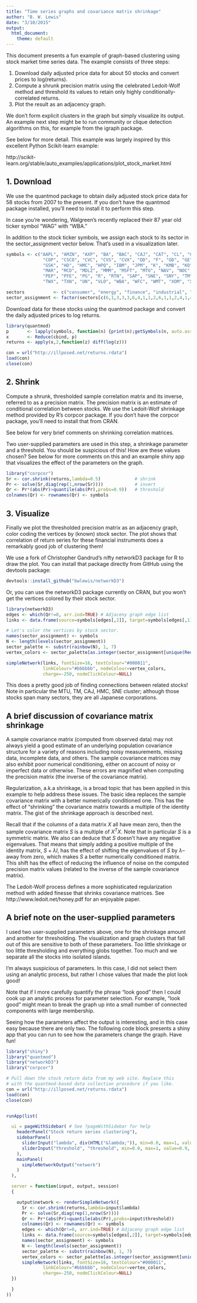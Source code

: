 ```yaml
---
title: "Time series graphs and covariance matrix shrinkage"
author: "B. W. Lewis"
date: "3/10/2015"
output:
  html_document:
    theme: default
---
```


This document presents a fun example of graph-based clustering
using stock market time series data. The example consists of three steps:

1. Download daily adjusted price data for about 50 stocks
   and convert prices to log(returns).
2. Compute a shrunk precision matrix using the celebrated Ledoit-Wolf method and
   threshold its values to retain only highly conditionally-correlated returns.
3. Plot the result as an adjacency graph.

We don't form explicit clusters in the graph but simply visualize its output.
An example next step might be to run community or clique detection algorithms
on this, for example from the igraph package.

See below for more detail. This example was largely inspired by this excellent
Python Scikit-learn example:

http://scikit-learn.org/stable/auto_examples/applications/plot_stock_market.html


## 1. Download

We use the quantmod package to obtain daily adjusted stock price data for 58
stocks from 2007 to the present. If you don't have the quantmod
package installed, you'll need to install it to perform this step.

In case you're wondering, Walgreen's recently replaced their 87 year old ticker
symbol "WAG" with "WBA."

In addition to the stock ticker symbols, we assign each stock to its sector in
the sector_assignment vector below. That's used in a visualization later.

```r
symbols <- c("AAPL", "AMZN", "AXP", "BA", "BAC", "CAJ", "CAT", "CL", "CMCSA",
              "COP", "CSCO", "CVC", "CVS", "CVX", "DD", "F", "GD", "GE", "GS",
              "GSK", "HD", "HMC", "HPQ", "IBM", "JPM", "K", "KMB", "KO", "LMT",
              "MAR", "MCD", "MDLZ", "MMM", "MSFT", "MTU", "NAV", "NOC", "NVS",
              "PEP", "PFE", "PG", "R", "RTN", "SAP", "SNE", "SNY", "TM", "TOT",
              "TWX", "TXN", "UN", "VLO", "WBA", "WFC", "WMT", "XOM", "XRX", "YHOO")

sectors           <- c("consumer", "energy", "finance", "industrial", "pharma", "tech")
sector_assignment <- factor(sectors[c(6,1,3,3,3,6,4,1,1,2,6,1,1,2,4,1,4,4,3,5,1,1,6,6,3,1,1,1,4,1,                                                                1,1,4,6,3,4,4,5,1,5,1,4,4,6,6,5,1,2,1,6,1,2,1,3,1,2,6,6)])
```
Download data for these stocks using the quantmod package and convert the
daily adjusted prices to log returns.
```r
library(quantmod)
p       <- lapply(symbols, function(n) {print(n);getSymbols(n, auto.assign=FALSE)[,4]})
x       <- Reduce(cbind, p)
returns <- apply(x,2,function(z) diff(log(z)))
```
```r
con = url("http://illposed.net/returns.rdata")
load(con)
close(con)
```

## 2. Shrink

Compute a shrunk, thresholded sample correlation matrix and its inverse,
referred to as a precision matrix.  The precision matrix is an estimate of
conditional correlation between stocks. We use the Ledoit-Wolf shrinkage
method provided by R's corpcor package. If you don't have the corpcor package,
you'll need to install that from CRAN.

See below for very brief comments on shrinking correlation matrices.

Two user-supplied parameters are used in this step, a shrinkage parameter
and a threshold. You should be suspicious of this! How
are these values chosen? See below for more comments on this and an
example shiny app that visualizes the effect of the parameters on the
graph.

```r
library("corpcor")
Sr <- cor.shrink(returns,lambda=0.5)             # shrink
Pr <- solve(Sr,diag(rep(1,nrow(Sr))))            # invert
Qr <- Pr*(abs(Pr)>quantile(abs(Pr),probs=0.9))   # threshold
colnames(Qr) <- rownames(Qr) <- symbols
```

## 3. Visualize

Finally we plot the thresholded precision matrix as an adjacency graph, color
coding the vertices by (known) stock sector. The plot shows that correlation
of return series for these financial instruments does a remarkably good job
of clustering them!

We use a fork of Christopher Gandrud's nifty networkD3 package for R to
draw the plot. You can install that package directly from GitHub using the
devtools package:
```r
devtools::install_github("bwlewis/networkD3")
```
Or, you can use the networkD3 package currently on CRAN, but you won't get
the vertices colored by their stock sector.

```r
library(networkD3)
edges <- which(Qr!=0, arr.ind=TRUE) # Adjaceny graph edge list
links <- data.frame(source=symbols[edges[,2]], target=symbols[edges[,1]])

# Let's color the vertices by stock sector.
names(sector_assignment) <- symbols
N <- length(levels(sector_assignment))
sector_palette <- substr(rainbow(N), 1, 7)
vertex_colors <- sector_palette[as.integer(sector_assignment[unique(Reduce(c,t(links)))])]

simpleNetwork(links, fontSize=16, textColour="#000011",
              linkColour="#bbbbbb", nodeColour=vertex_colors,
              charge=-250, nodeClickColour=NULL)
```
This does a pretty good job of finding connections between related stocks!
Note in particular the MTU, TM, CAJ, HMC, SNE cluster; although those stocks
span many sectors, they are all Japanese corporations.


## A brief discussion of covariance matrix shrinkage

A sample covariance matrix (computed from observed data) may not always yield a
good estimate of an underlying population covariance structure for a variety of
reasons including noisy measurements, missing data, incomplete data, and
others.  The sample covariance matrices may also exhibit poor numerical
conditioning, either on account of noisy or imperfect data or otherwise.
These errors are magnified when computing the precision matrix (the
inverse of the covariance matrix).

Regularization, a.k.a shrinkage, is a broad topic that has been applied
in this example to help address these issues. The basic idea replaces the
sample covariance matrix with a better numerically conditioned one. This
has the effect of "shrinking" the covariance matrix towards a multiple of the
identity matrix.  The gist of the shrinkage approach is described next.

Recall that if the columns of a data matrix $X$ all have mean zero, then the
sample covariance matrix $S$ is a multiple of $X^T X$. Note that in particular
$S$ is a symmetric matrix. We also can deduce that $S$ doesn't have any negative
eigenvalues. That means that simply
adding a positive multiple of the identity matrix, $S + \lambda I$, has the
effect of shifting the eigenvalues of $S$ by $\lambda$--away from zero, which
makes $S$ a better numerically conditioned matrix. This shift has the effect
of reducing the influence of noise on the computed precision matrix values
(related to the inverse of the sample covariance matrix).

The Ledoit-Wolf process defines a more sophisticated regularization method with added
finesse that shrinks covariance matrices.
See http://www.ledoit.net/honey.pdf for an enjoyable paper.


## A brief note on the user-supplied parameters

I used two user-supplied parameters above, one for the shrinkage
amount and another for thresholding. The visualization and graph clusters that
fall out of this are sensitive to both of these parameters. Too little shrinkage
or too little thresholding and everything globs together. Too much and we separate
all the stocks into isolated islands.

I'm always suspicious of parameters. In this case, I did not select them
using an analytic process, but rather I chose values that made the plot look good!

Note that if I more carefully quantify the phrase "look good" then I could
cook up an analytic process for parameter selection. For example, "look good"
might mean to break the graph up into a small number of connected components
with large membership.

Seeing how the parameters affect the output is interesting, and in this case
easy because there are only two. The following code block presents a shiny
app that you can run to see how the parameters change the graph. Have fun!


```r
library("shiny")
library("quantmod")
library("networkD3")
library("corpcor")

# Pull down the stock return data from my web site. Replace this
# with the quantmod-based data collection procedure if you like.
con = url("http://illposed.net/returns.rdata")
load(con)
close(con)


runApp(list(

  ui = pageWithSidebar( # See ?pageWithSidebar for help
    headerPanel("Stock return series clustering"),
    sidebarPanel(
      sliderInput("lambda", div(HTML("&lambda;")), min=0.0, max=1, value=0.2, step=0.01),
      sliderInput("threshold", "threshold", min=0.0, max=1, value=0.9, step=0.01)
    ),
    mainPanel(
      simpleNetworkOutput("network")
    )
  ),

  server = function(input, output, session)
  {

    output$network <- renderSimpleNetwork({
      Sr <- cor.shrink(returns,lambda=input$lambda)
      Pr <- solve(Sr,diag(rep(1,nrow(Sr))))
      Qr <- Pr*(abs(Pr)>quantile(abs(Pr),probs=input$threshold))
      colnames(Qr) <- rownames(Qr) <- symbols
      edges <- which(Qr!=0, arr.ind=TRUE) # Adjaceny graph edge list
      links <- data.frame(source=symbols[edges[,2]], target=symbols[edges[,1]])
      names(sector_assignment) <- symbols
      N <- length(levels(sector_assignment))
      sector_palette <- substr(rainbow(N), 1, 7)
      vertex_colors <- sector_palette[as.integer(sector_assignment[unique(Reduce(c,t(links)))])]
      simpleNetwork(links, fontSize=16, textColour="#000011",
              linkColour="#bbbbbb", nodeColour=vertex_colors,
              charge=-250, nodeClickColour=NULL)
  })

  }
))

```
